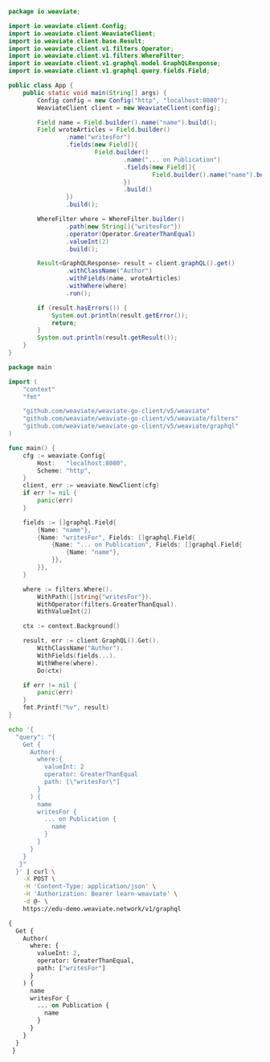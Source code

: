 

<Tabs groupId="languages">
<TabItem value="py" label="Python">
  <FilteredTextBlock
    text={PyCode}
    startMarker="START FilterByCountOfReferences"
    endMarker="END FilterByCountOfReferences"
    language="py"
  />
</TabItem>
<TabItem value="java" label="Java">

```java
package io.weaviate;

import io.weaviate.client.Config;
import io.weaviate.client.WeaviateClient;
import io.weaviate.client.base.Result;
import io.weaviate.client.v1.filters.Operator;
import io.weaviate.client.v1.filters.WhereFilter;
import io.weaviate.client.v1.graphql.model.GraphQLResponse;
import io.weaviate.client.v1.graphql.query.fields.Field;

public class App {
    public static void main(String[] args) {
        Config config = new Config("http", "localhost:8080");
        WeaviateClient client = new WeaviateClient(config);

        Field name = Field.builder().name("name").build();
        Field wroteArticles = Field.builder()
                .name("writesFor")
                .fields(new Field[]{
                        Field.builder()
                                .name("... on Publication")
                                .fields(new Field[]{
                                        Field.builder().name("name").build()
                                })
                                .build()
                })
                .build();

        WhereFilter where = WhereFilter.builder()
                .path(new String[]{"writesFor"})
                .operator(Operator.GreaterThanEqual)
                .valueInt(2)
                .build();

        Result<GraphQLResponse> result = client.graphQL().get()
                .withClassName("Author")
                .withFields(name, wroteArticles)
                .withWhere(where)
                .run();

        if (result.hasErrors()) {
            System.out.println(result.getError());
            return;
        }
        System.out.println(result.getResult());
    }
}
```

</TabItem>
<TabItem value="go" label="Go">

```go
package main

import (
	"context"
	"fmt"

	"github.com/weaviate/weaviate-go-client/v5/weaviate"
	"github.com/weaviate/weaviate-go-client/v5/weaviate/filters"
	"github.com/weaviate/weaviate-go-client/v5/weaviate/graphql"
)

func main() {
	cfg := weaviate.Config{
		Host:   "localhost:8080",
		Scheme: "http",
	}
	client, err := weaviate.NewClient(cfg)
	if err != nil {
		panic(err)
	}

	fields := []graphql.Field{
		{Name: "name"},
		{Name: "writesFor", Fields: []graphql.Field{
			{Name: "... on Publication", Fields: []graphql.Field{
				{Name: "name"},
			}},
		}},
	}

	where := filters.Where().
		WithPath([]string{"writesFor"}).
		WithOperator(filters.GreaterThanEqual).
		WithValueInt(2)

	ctx := context.Background()

	result, err := client.GraphQL().Get().
		WithClassName("Author").
		WithFields(fields...).
		WithWhere(where).
		Do(ctx)

	if err != nil {
		panic(err)
	}
	fmt.Printf("%v", result)
}
```

</TabItem>
<TabItem value="curl" label="Curl">

```bash
echo '{
  "query": "{
    Get {
      Author(
        where:{
          valueInt: 2
          operator: GreaterThanEqual
          path: [\"writesFor\"]
        }
      ) {
        name
        writesFor {
          ... on Publication {
            name
          }
        }
      }
    }
   }"
  }' | curl \
    -X POST \
    -H 'Content-Type: application/json' \
    -H 'Authorization: Bearer learn-weaviate' \
    -d @- \
    https://edu-demo.weaviate.network/v1/graphql
```

</TabItem>
<TabItem value="graphql" label="GraphQL">

```graphql
{
  Get {
    Author(
      where: {
        valueInt: 2,
        operator: GreaterThanEqual,
        path: ["writesFor"]
      }
    ) {
      name
      writesFor {
        ... on Publication {
          name
        }
      }
    }
  }
 }
```

</TabItem>
</Tabs>

